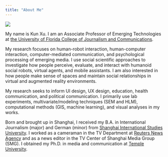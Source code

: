 ```yaml
---
title: "About Me"
---
```



![](~/Documents/GitHub/kunxu.github.io/images/me.jpg)

My name is Kun Xu. I am an Associate Professor of Emerging Technologies at [the University of Florida College of Journalism and Communications](https://www.jou.ufl.edu/). 

My research focuses on human-robot interaction, human-computer interaction, computer-mediated communication, and psychological processing of emerging media. I use social scientific approaches to investigate how people perceive, evaluate, and interact with humanoid social robots, virtual agents, and mobile assistants. I am also interested in how people make sense of spaces and maintain social relationships in virtual and augmented reality environments. 

My research seeks to inform UI design, UX design, education, health communication, and political communication. I primarily use lab experiments, multivariate/modeling techniques (SEM and HLM), computational methods (GIS, machine learning), and visual analyses in my works.

Born and brought up in Shanghai, I received my B.A. in International Journalism (major) and German (minor) from [Shanghai International Studies University](http://en.shisu.edu.cn/). I worked as a cameraman in the TV Department at [Reuters News Agency](https://www.reuters.com/) and as a news editor in the TV Center of Shanghai Media Group (SMG). I obtained my Ph.D. in media and communication at [Temple University](https://klein.temple.edu/academics/media-and-communication-doctoral-program).
